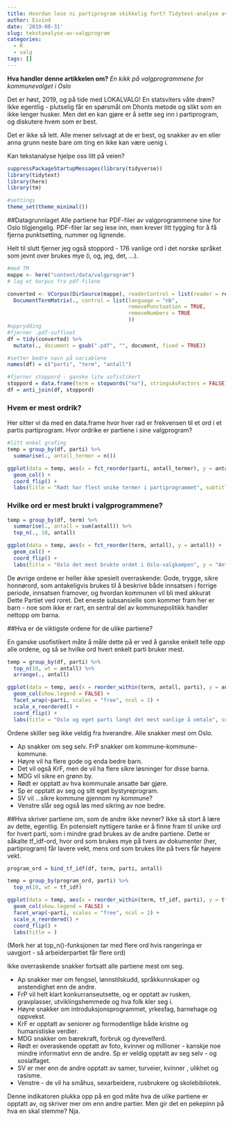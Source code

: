 ```yaml
---
title: Hvordan lese ni partiprogram skikkelig fort? Tidytext-analyse av valgprogram
author: Eivind
date: '2019-08-31'
slug: tekstanalyse-av-valgprogram
categories:
  - R
  - valg
tags: []
---
```


__Hva handler denne artikkelen om?__ _En kikk på valgprogrammene for kommunevalget i Oslo_

Det er høst, 2019, og på tide med LOKALVALG! En statsviters våte drøm? Ikke egentlig - plutselig får en spørsmål om Dhonts metode og slikt som en ikke lenger husker. Men det en kan gjøre er å sette seg inn i partiprogram, og diskutere hvem som er best.

Det er ikke så lett. Alle mener selvsagt at de er best, og snakker av en eller anna grunn neste bare om ting en ikke kan være uenig i.

Kan tekstanalyse hjelpe oss litt på veien?

```r
suppressPackageStartupMessages(library(tidyverse))
library(tidytext)
library(here)
library(tm)

#settings
theme_set(theme_minimal())
```

##Datagrunnlaget
Alle partiene har PDF-filer av valgprogrammene sine for Oslo tilgjengelig. PDF-filer lar seg lese inn, men krever litt tygging for å få fjerna punktsetting, nummer og lignende. 

Helt til slutt fjerner jeg også stoppord - 176 vanlige ord i det norske språket som jevnt over brukes mye (i, og, jeg, det, ...). 

```r
#med TM
mappe <- here("content/data/valgprogram")
# lag et korpus fra pdf-filene

converted <- VCorpus(DirSource(mappe), readerControl = list(reader = readPDF, language = "nb")) %>% 
  DocumentTermMatrix(., control = list(language = "nb", 
                                       removePunctuation = TRUE,
                                       removeNumbers = TRUE
                                       ))
#opprydding
#fjerner .pdf-suffixet
df = tidy(converted) %>%
  mutate(., document = gsub(".pdf", "", document, fixed = TRUE))

#setter bedre navn på variablene
names(df) = c("parti", "term", "antall")

#fjerner stoppord - ganske lite sofistikert
stoppord = data.frame(term = stopwords("no"), stringsAsFactors = FALSE)
df = anti_join(df, stoppord)
```

### Hvem er mest ordrik?
Her sitter vi da med en data.frame hvor hver rad er frekvensen til et ord i et partis partiprogram. Hvor ordrike er partiene i sine valgprogram?

```r
#litt enkel grafing 
temp = group_by(df, parti) %>%
  summarise(., antall_termer = n())

ggplot(data = temp, aes(x = fct_reorder(parti, antall_termer), y = antall_termer)) + 
  geom_col() + 
  coord_flip() + 
  labs(title = "Rødt har flest unike termer i partiprogrammet", subtitle = "Partienes valgprogram for Oslo, 2019-2023", y = "Antall termer",x = "Parti")
```
### Hvilke ord er mest brukt i valgprogrammene?
```r
temp = group_by(df, term) %>%
  summarise(., antall = sum(antall)) %>%
  top_n(., 10, antall)

ggplot(data = temp, aes(x = fct_reorder(term, antall), y = antall)) + 
  geom_col() + 
  coord_flip() + 
  labs(title = "Oslo det mest brukte ordet i Oslo-valgkampen", y = "Antall ganger brukt",x = "Ord")
```

De øvrige ordene er heller ikke spesielt overraskende: Gode, trygge, sikre honnørord, som antakeligvis brukes til å beskrive både innsatsen i forrige periode, innsatsen framover, og hvordan kommunen vil bli med akkurat Dette Partiet ved roret. Det eneste subsansielle som kommer fram her er barn - noe som ikke er rart, en sentral del av kommunepolitikk handler nettopp om barna.

##Hva er de viktigste ordene for de ulike partiene?

En ganske usofistikert måte å måle dette på er ved å ganske enkelt telle opp alle ordene, og så se hvilke ord hvert enkelt parti bruker mest.

```r
temp = group_by(df, parti) %>%
  top_n(10, wt = antall) %>%
  arrange(., antall)

ggplot(data = temp, aes(x = reorder_within(term, antall, parti), y = antall, fill = parti)) + 
  geom_col(show.legend = FALSE) + 
  facet_wrap(~parti, scales = "free", ncol = 2) + 
  scale_x_reordered() + 
  coord_flip() + 
  labs(title = "Oslo og eget parti langt det mest vanlige å omtale", subtitle = "Ti mest brukte ord i  valgprogrammet for 2019-2023", x = "Parti", y = "Antall ganger ordet er nevnt")

```


Ordene skiller seg ikke veldig fra hverandre. Alle snakker mest om Oslo. 

- Ap snakker om seg selv. FrP snakker om kommune-kommune-kommune. 
- Høyre vil ha flere gode og enda bedre barn. 
- Det vil også KrF, men de vil ha flere sikre løsninger for disse barna. 
- MDG vil sikre en grønn by. 
- Rødt er opptatt av hva kommunale ansatte bør gjøre. 
- Sp er opptatt av seg og sitt eget bystyreprogram. 
- SV vil ...sikre kommune gjennom ny kommune? 
- Venstre slår seg også løs med sikring av noe bedre.

##Hva skriver partiene om, som de andre ikke nevner?
Ikke så stort å lære av dette, egentlig. En potensielt nyttigere tanke er å finne fram til unike ord for hvert parti, som i mindre grad brukes av de andre partiene. Dette er såkalte tf_idf-ord, hvor ord som brukes mye på tvers av dokumenter (her, partiprogram) får lavere vekt, mens ord som brukes lite på tvers får høyere vekt.

```r
program_ord = bind_tf_idf(df, term, parti, antall)

temp = group_by(program_ord, parti) %>%
  top_n(10, wt = tf_idf)

ggplot(data = temp, aes(x = reorder_within(term, tf_idf, parti), y = tf_idf, fill = parti)) + 
  geom_col(show.legend = FALSE) + 
  facet_wrap(~parti, scales = "free", ncol = 2) + 
  scale_x_reordered() + 
  coord_flip() + 
  labs(title = )

```
(Merk her at top_n()-funksjonen tar med flere ord hvis rangeringa er uavgjort - så arbeiderpartiet får flere ord)

Ikke overraskende snakker fortsatt alle partiene mest om seg. 

- Ap snakker mer om fengsel, lønnstilskudd, språkkunnskaper og anstendighet enn de andre. 
- FrP vil helt klart konkurranseutsette, og er opptatt av rusken, gravplasser, utviklingshemmede og hva folk kler seg i.
- Høyre snakker om introduksjonsprogrammet, yrkesfag, barnehage og oppvekst. 
- KrF er opptatt av seniorer og formodentlige både kristne og humanistiske verdier. 
- MDG snakker om bærekraft, forbruk og dyrevelferd. 
- Rødt er overaskende opptatt av foto, kvinner og millioner - kanskje noe mindre informativt enn de andre. Sp er veldig opptatt av seg selv - og sosialfaget. 
- SV er mer enn de andre opptatt av samer, turveier, kvinner , ulikhet og rasisme. 
- Venstre - de vil ha småhus, sexarbeidere, rusbrukere og skolebibliotek.

Denne indikatoren plukka opp på en god måte hva de ulike partiene er opptatt av, og skriver mer om enn andre partier. Men gir det en pekepinn på hva en skal stemme? Nja. 


